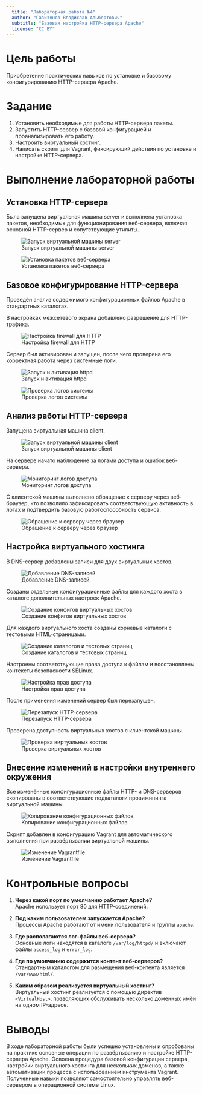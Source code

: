 ```yaml
---
  title: "Лабораторная работа №4"
  author: "Газизянов Владислав Альбертович"
  subtitle: "Базовая настройка HTTP-сервера Apache"
  license: "CC BY"
---
```


# Цель работы

Приобретение практических навыков по установке и базовому конфигурированию HTTP-сервера Apache.

# Задание

1. Установить необходимые для работы HTTP-сервера пакеты.
2. Запустить HTTP-сервер с базовой конфигурацией и проанализировать его работу.
3. Настроить виртуальный хостинг.
4. Написать скрипт для Vagrant, фиксирующий действия по установке и настройке HTTP-сервера.

# Выполнение лабораторной работы

## Установка HTTP-сервера

Была запущена виртуальная машина server и выполнена установка пакетов, необходимых для функционирования веб-сервера, включая основной HTTP-сервер и сопутствующие утилиты.

![Запуск виртуальной машины server](image/Screenshot_1.png)

![Установка пакетов веб-сервера](image/Screenshot_2.png)

## Базовое конфигурирование HTTP-сервера

Проведён анализ содержимого конфигурационных файлов Apache в стандартных каталогах.

В настройках межсетевого экрана добавлено разрешение для HTTP-трафика.

![Настройка firewall для HTTP](image/Screenshot_3.png)

Сервер был активирован и запущен, после чего проверена его корректная работа через системные логи.

![Запуск и активация httpd](image/Screenshot_4.png)

![Проверка логов системы](image/Screenshot_5.png)

## Анализ работы HTTP-сервера

Запущена виртуальная машина client.

![Запуск виртуальной машины client](image/Screenshot_6.png)

На сервере начато наблюдение за логами доступа и ошибок веб-сервера.

![Мониторинг логов доступа](image/Screenshot_7.png)

С клиентской машины выполнено обращение к серверу через веб-браузер, что позволило зафиксировать соответствующую активность в логах и подтвердить базовую работоспособность сервиса.

![Обращение к серверу через браузер](image/Screenshot_8.png)

## Настройка виртуального хостинга

В DNS-сервер добавлены записи для двух виртуальных хостов.

![Добавление DNS-записей](image/Screenshot_9.png)

Созданы отдельные конфигурационные файлы для каждого хоста в каталоге дополнительных настроек Apache.

![Создание конфигов виртуальных хостов](image/Screenshot_10.png)

Для каждого виртуального хоста созданы корневые каталоги с тестовыми HTML-страницами.

![Создание каталогов и тестовых страниц](image/Screenshot_11.png)

Настроены соответствующие права доступа к файлам и восстановлены контексты безопасности SELinux.

![Настройка прав доступа](image/Screenshot_12.png)

После применения изменений сервер был перезапущен.

![Перезапуск HTTP-сервера](image/Screenshot_13.png)

Проверена доступность виртуальных хостов с клиентской машины.

![Проверка виртуальных хостов](image/Screenshot_14.png)

## Внесение изменений в настройки внутреннего окружения

Все изменённые конфигурационные файлы HTTP- и DNS-серверов скопированы в соответствующие подкаталоги провижининга виртуальной машины.

![Копирование конфигурационных файлов](image/Screenshot_15.png)

Скрипт добавлен в конфигурацию Vagrant для автоматического выполнения при развёртывании виртуальной машины.

![Изменение Vagrantfile](image/Screenshot_16.png)

# Контрольные вопросы

1. **Через какой порт по умолчанию работает Apache?**  
   Apache использует порт 80 для HTTP-соединений.

2. **Под каким пользователем запускается Apache?**  
   Процессы Apache работают от имени пользователя и группы `apache`.

3. **Где располагаются лог-файлы веб-сервера?**  
   Основные логи находятся в каталоге `/var/log/httpd/` и включают файлы `access_log` и `error_log`.

4. **Где по умолчанию содержится контент веб-серверов?**  
   Стандартным каталогом для размещения веб-контента является `/var/www/html/`.

5. **Каким образом реализуется виртуальный хостинг?**  
   Виртуальный хостинг реализуется с помощью директив `<VirtualHost>`, позволяющих обслуживать несколько доменных имён на одном IP-адресе.

# Выводы

В ходе лабораторной работы были успешно установлены и опробованы на практике основные операции по развёртыванию и настройке HTTP-сервера Apache. Освоена процедура базовой конфигурации сервера, настройки виртуального хостинга для нескольких доменов, а также автоматизации процесса с использованием инструмента Vagrant. Полученные навыки позволяют самостоятельно управлять веб-сервером в операционной системе Linux.
